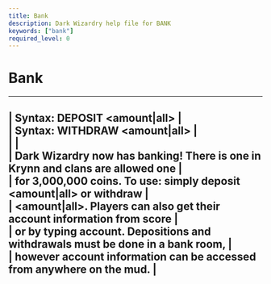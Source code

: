 ```yaml
---
title: Bank
description: Dark Wizardry help file for BANK
keywords: ["bank"]
required_level: 0
---
```


# Bank

---  
| Syntax: DEPOSIT \<amount|all\>                                                       |  
| Syntax: WITHDRAW \<amount|all\>                                                      |  
|                                                                                  |  
| Dark Wizardry now has banking!  There is one in Krynn and clans are allowed one  |  
| for 3,000,000 coins.  To use: simply deposit \<amount|all\> or withdraw            |  
| \<amount|all\>.  Players can also get their account information from score         |  
| or by typing account.  Depositions and withdrawals must be done in a bank room,  |  
| however account information can be accessed from anywhere on the mud.            |  
---